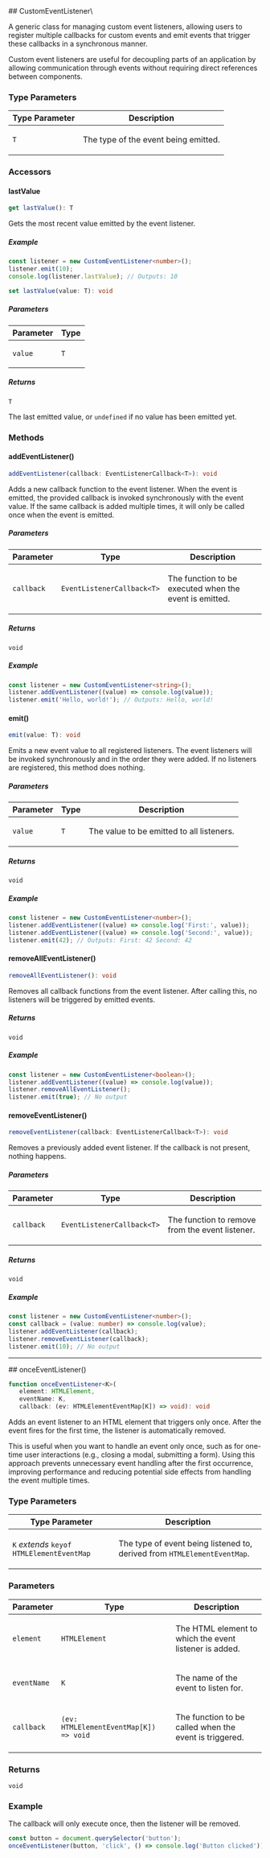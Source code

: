 
[//]: # (Do not edit directly)
[//]: # (Generated by the Cocokits TypeDoc custom theme on Fri Feb 21 2025)



<Meta title='Utils/Event-listener'/>
<MdxPage breadcrumb='Utils' title='Event-listener' tocItems={tocItems} hideThemeSwitcher={true}>
<div>
</div><div id="selection_customeventlistenert">
## CustomEventListener\<T\>

A generic class for managing custom event listeners, allowing users to register multiple callbacks
for custom events and emit events that trigger these callbacks in a synchronous manner.

Custom event listeners are useful for decoupling parts of an application by allowing communication
through events without requiring direct references between components.

### Type Parameters

<table class="arg-type-table arg-type-table--full-width">
<thead>
<tr>
<th>Type Parameter</th>
<th>Description</th>
</tr>
</thead>
<tbody>
<tr>
<td>

`T`

</td>
<td>

The type of the event being emitted.

</td>
</tr>
</tbody>
</table>

### Accessors

#### lastValue

```ts
get lastValue(): T
```

Gets the most recent value emitted by the event listener.

##### Example

```typescript
const listener = new CustomEventListener<number>();
listener.emit(10);
console.log(listener.lastValue); // Outputs: 10
```

```ts
set lastValue(value: T): void
```

##### Parameters

<table class="arg-type-table arg-type-table--full-width">
<thead>
<tr>
<th>Parameter</th>
<th>Type</th>
</tr>
</thead>
<tbody>
<tr>
<td>

`value`

</td>
<td>

`T`

</td>
</tr>
</tbody>
</table>

##### Returns

`T`

The last emitted value, or `undefined` if no value has been emitted yet.

### Methods

#### addEventListener()

```ts
addEventListener(callback: EventListenerCallback<T>): void
```

Adds a new callback function to the event listener. When the event is emitted, the
provided callback is invoked synchronously with the event value.
If the same callback is added multiple times, it will only be called once when the event is emitted.

##### Parameters

<table class="arg-type-table arg-type-table--full-width">
<thead>
<tr>
<th>Parameter</th>
<th>Type</th>
<th>Description</th>
</tr>
</thead>
<tbody>
<tr>
<td>

`callback`

</td>
<td>

`EventListenerCallback<T>`

</td>
<td>

The function to be executed when the event is emitted.

</td>
</tr>
</tbody>
</table>

##### Returns

`void`

##### Example

```typescript
const listener = new CustomEventListener<string>();
listener.addEventListener((value) => console.log(value));
listener.emit('Hello, world!'); // Outputs: Hello, world!
```

#### emit()

```ts
emit(value: T): void
```

Emits a new event value to all registered listeners. The event listeners will be invoked
synchronously and in the order they were added. If no listeners are registered, this method
does nothing.

##### Parameters

<table class="arg-type-table arg-type-table--full-width">
<thead>
<tr>
<th>Parameter</th>
<th>Type</th>
<th>Description</th>
</tr>
</thead>
<tbody>
<tr>
<td>

`value`

</td>
<td>

`T`

</td>
<td>

The value to be emitted to all listeners.

</td>
</tr>
</tbody>
</table>

##### Returns

`void`

##### Example

```typescript
const listener = new CustomEventListener<number>();
listener.addEventListener((value) => console.log('First:', value));
listener.addEventListener((value) => console.log('Second:', value));
listener.emit(42); // Outputs: First: 42 Second: 42
```

#### removeAllEventListener()

```ts
removeAllEventListener(): void
```

Removes all callback functions from the event listener. After calling this, no listeners
will be triggered by emitted events.

##### Returns

`void`

##### Example

```typescript
const listener = new CustomEventListener<boolean>();
listener.addEventListener((value) => console.log(value));
listener.removeAllEventListener();
listener.emit(true); // No output
```

#### removeEventListener()

```ts
removeEventListener(callback: EventListenerCallback<T>): void
```

Removes a previously added event listener. If the callback is not present, nothing happens.

##### Parameters

<table class="arg-type-table arg-type-table--full-width">
<thead>
<tr>
<th>Parameter</th>
<th>Type</th>
<th>Description</th>
</tr>
</thead>
<tbody>
<tr>
<td>

`callback`

</td>
<td>

`EventListenerCallback<T>`

</td>
<td>

The function to remove from the event listener.

</td>
</tr>
</tbody>
</table>

##### Returns

`void`

##### Example

```typescript
const listener = new CustomEventListener<number>();
const callback = (value: number) => console.log(value);
listener.addEventListener(callback);
listener.removeEventListener(callback);
listener.emit(10); // No output
```

***

</div><div id="selection_onceeventlistener">
## onceEventListener()

```ts
function onceEventListener<K>(
   element: HTMLElement, 
   eventName: K, 
   callback: (ev: HTMLElementEventMap[K]) => void): void
```

Adds an event listener to an HTML element that triggers only once. After the event
fires for the first time, the listener is automatically removed.

This is useful when you want to handle an event only once, such as for one-time
user interactions (e.g., closing a modal, submitting a form). Using this approach
prevents unnecessary event handling after the first occurrence, improving performance
and reducing potential side effects from handling the event multiple times.

### Type Parameters

<table class="arg-type-table arg-type-table--full-width">
<thead>
<tr>
<th>Type Parameter</th>
<th>Description</th>
</tr>
</thead>
<tbody>
<tr>
<td>

`K` *extends* `keyof HTMLElementEventMap`

</td>
<td>

The type of event being listened to, derived from `HTMLElementEventMap`.

</td>
</tr>
</tbody>
</table>

### Parameters

<table class="arg-type-table arg-type-table--full-width">
<thead>
<tr>
<th>Parameter</th>
<th>Type</th>
<th>Description</th>
</tr>
</thead>
<tbody>
<tr>
<td>

`element`

</td>
<td>

`HTMLElement`

</td>
<td>

The HTML element to which the event listener is added.

</td>
</tr>
<tr>
<td>

`eventName`

</td>
<td>

`K`

</td>
<td>

The name of the event to listen for.

</td>
</tr>
<tr>
<td>

`callback`

</td>
<td>

`(ev: HTMLElementEventMap[K]) => void`

</td>
<td>

The function to be called when the event is triggered.

</td>
</tr>
</tbody>
</table>

### Returns

`void`

### Example

The callback will only execute once, then the listener will be removed.

```typescript
const button = document.querySelector('button');
onceEventListener(button, 'click', () => console.log('Button clicked'));
```

</div>
</MdxPage>
